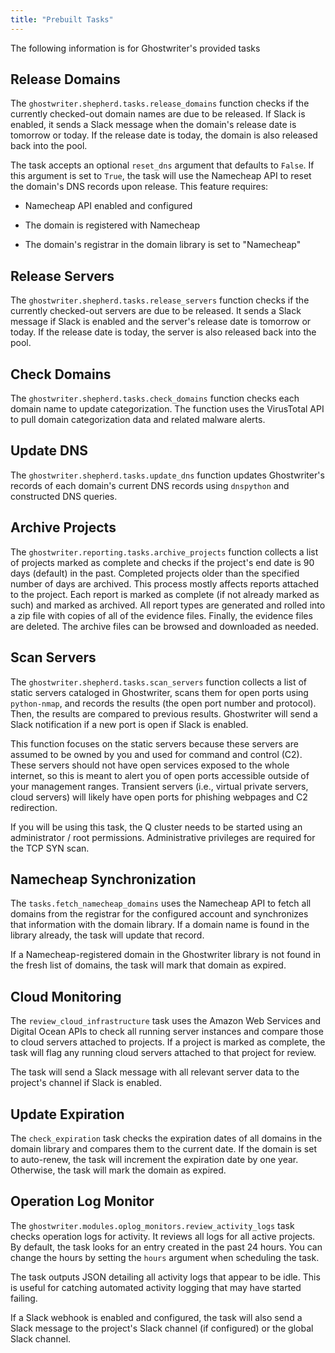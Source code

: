 ```yaml
---
title: "Prebuilt Tasks"
---
```



The following information is for Ghostwriter's provided tasks

## Release Domains

The `ghostwriter.shepherd.tasks.release_domains` function checks if the currently checked-out domain names are due to be released. If Slack is enabled, it sends a Slack message when the domain's release date is tomorrow or today. If the release date is today, the domain is also released back into the pool.

The task accepts an optional `reset_dns` argument that defaults to `False`. If this argument is set to `True`, the task will use the Namecheap API to reset the domain's DNS records upon release. This feature requires:

* Namecheap API enabled and configured

* The domain is registered with Namecheap

* The domain's registrar in the domain library is set to "Namecheap"

## Release Servers

The `ghostwriter.shepherd.tasks.release_servers` function checks if the currently checked-out servers are due to be released. It sends a Slack message if Slack is enabled and the server's release date is tomorrow or today. If the release date is today, the server is also released back into the pool.

## Check Domains

The `ghostwriter.shepherd.tasks.check_domains` function checks each domain name to update categorization. The function uses the VirusTotal API to pull domain categorization data and related malware alerts.

## Update DNS

The `ghostwriter.shepherd.tasks.update_dns` function updates Ghostwriter's records of each domain's current DNS records using `dnspython` and constructed DNS queries.

## Archive Projects

The `ghostwriter.reporting.tasks.archive_projects` function collects a list of projects marked as complete and checks if the project's end date is 90 days (default) in the past. Completed projects older than the specified number of days are archived. This process mostly affects reports attached to the project. Each report is marked as complete (if not already marked as such) and marked as archived. All report types are generated and rolled into a zip file with copies of all of the evidence files. Finally, the evidence files are deleted. The archive files can be browsed and downloaded as needed.

## Scan Servers

The `ghostwriter.shepherd.tasks.scan_servers` function collects a list of static servers cataloged in Ghostwriter, scans them for open ports using `python-nmap`, and records the results (the open port number and protocol). Then, the results are compared to previous results. Ghostwriter will send a Slack notification if a new port is open if Slack is enabled.

This function focuses on the static servers because these servers are assumed to be owned by you and used for command and control (C2). These servers should not have open services exposed to the whole internet, so this is meant to alert you of open ports accessible outside of your management ranges. Transient servers (i.e., virtual private servers, cloud servers) will likely have open ports for phishing webpages and C2 redirection.

If you will be using this task, the Q cluster needs to be started using an administrator / root permissions. Administrative privileges are required for the TCP SYN scan.

## Namecheap Synchronization

The `tasks.fetch_namecheap_domains` uses the Namecheap API to fetch all domains from the registrar for the configured account and synchronizes that information with the domain library. If a domain name is found in the library already, the task will update that record.

If a Namecheap-registered domain in the Ghostwriter library is not found in the fresh list of domains, the task will mark that domain as expired.

## Cloud Monitoring

The `review_cloud_infrastructure` task uses the Amazon Web Services and Digital Ocean APIs to check all running server instances and compare those to cloud servers attached to projects. If a project is marked as complete, the task will flag any running cloud servers attached to that project for review.

The task will send a Slack message with all relevant server data to the project's channel if Slack is enabled.

## Update Expiration

The `check_expiration` task checks the expiration dates of all domains in the domain library and compares them to the current date. If the domain is set to auto-renew, the task will increment the expiration date by one year. Otherwise, the task will mark the domain as expired.

## Operation Log Monitor

The `ghostwriter.modules.oplog_monitors.review_activity_logs` task checks operation logs for activity. It reviews all logs for all active projects. By default, the task looks for an entry created in the past 24 hours. You can change the hours by setting the `hours` argument when scheduling the task.

The task outputs JSON detailing all activity logs that appear to be idle. This is useful for catching automated activity logging that may have started failing.

If a Slack webhook is enabled and configured, the task will also send a Slack message to the project's Slack channel (if configured) or the global Slack channel.


